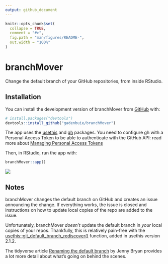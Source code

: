```yaml
---
output: github_document
---
```


<!-- README.md is generated from README.Rmd. Please edit that file -->

```r
knitr::opts_chunk$set(
  collapse = TRUE,
  comment = "#>",
  fig.path = "man/figures/README-",
  out.width = "100%"
)
```

# branchMover

<!-- badges: start -->
<!-- badges: end -->

Change the default branch of your GitHub repositories, from inside RStudio.

## Installation

You can install the development version of branchMover from [GitHub](https://github.com/) with:

``` r
# install.packages("devtools")
devtools::install_github("gadenbuie/branchMover")
```

The app uses the [usethis](https://usethis.r-lib.org) and [gh](https://gh.r-lib.org) packages.
You need to configure gh with a Personal Access Token to be able to authenticate with the GitHub API:
read more about [Managing Personal Access Tokens](https://gh.r-lib.org/articles/managing-personal-access-tokens.html)

Then, in RStudio, run the app with:

```r
branchMover::app()
```

![](man/figures/app.png)

## Notes

branchMover changes the default branch on GitHub and creates an issue announcing the change.
If everything works, the issue is closed and instructions on how to update local copies of the repo are added to the issue.

Unfortunately, branchMover _doesn't_ update the default branch in _your_ local copies of your repos.
Thankfully, this is relatively pain-free with the 
[usethis::git_default_branch_rediscover()](https://usethis.r-lib.org/reference/git-default-branch.html)
function, added in usethis version 2.1.2.

The tidyverse article
[Renaming the default branch](https://www.tidyverse.org/blog/2021/10/renaming-default-branch/)
by Jenny Bryan provides a lot more detail about what's going on behind the scenes.
